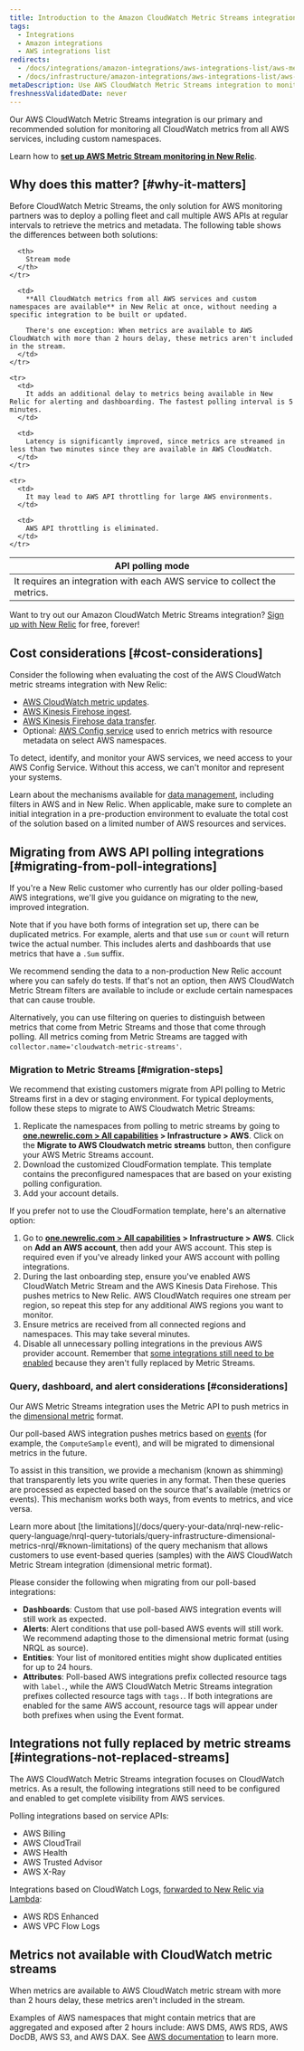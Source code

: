 ```yaml
---
title: Introduction to the Amazon CloudWatch Metric Streams integration
tags:
  - Integrations
  - Amazon integrations
  - AWS integrations list
redirects:
  - /docs/integrations/amazon-integrations/aws-integrations-list/aws-metric-stream
  - /docs/infrastructure/amazon-integrations/aws-integrations-list/aws-metric-stream
metaDescription: Use AWS CloudWatch Metric Streams integration to monitor all CloudWatch metrics from all AWS services.
freshnessValidatedDate: never
---
```


Our AWS CloudWatch Metric Streams integration is our primary and recommended solution for monitoring all CloudWatch metrics from all AWS services, including custom namespaces.

Learn how to **[set up AWS Metric Stream monitoring in New Relic](/docs/infrastructure/amazon-integrations/connect/aws-metric-stream-setup)**.

## Why does this matter? [#why-it-matters]

Before CloudWatch Metric Streams, the only solution for AWS monitoring partners was to deploy a polling fleet and call multiple AWS APIs at regular intervals to retrieve the metrics and metadata. The following table shows the differences between both solutions:

<table>
  <thead>
    <tr>
      <th>
        API polling mode
      </th>

      <th>
        Stream mode
      </th>
    </tr>
  </thead>

  <tbody>
    <tr>
      <td>
        It requires an integration with each AWS service to collect the metrics.
      </td>

      <td>
        **All CloudWatch metrics from all AWS services and custom namespaces are available** in New Relic at once, without needing a specific integration to be built or updated.

        There's one exception: When metrics are available to AWS CloudWatch with more than 2 hours delay, these metrics aren't included in the stream.
      </td>
    </tr>

    <tr>
      <td>
        It adds an additional delay to metrics being available in New Relic for alerting and dashboarding. The fastest polling interval is 5 minutes.
      </td>

      <td>
        Latency is significantly improved, since metrics are streamed in less than two minutes since they are available in AWS CloudWatch.
      </td>
    </tr>

    <tr>
      <td>
        It may lead to AWS API throttling for large AWS environments.
      </td>

      <td>
        AWS API throttling is eliminated.
      </td>
    </tr>
  </tbody>
</table>

Want to try out our Amazon CloudWatch Metric Streams integration? [Sign up with New Relic](https://newrelic.com/signup) for free, forever!

## Cost considerations [#cost-considerations]

Consider the following when evaluating the cost of the AWS CloudWatch metric streams integration with New Relic:

* [AWS CloudWatch metric updates](https://aws.amazon.com/cloudwatch/pricing/).
* [AWS Kinesis Firehose ingest](https://aws.amazon.com/kinesis/data-firehose/pricing/).
* [AWS Kinesis Firehose data transfer](https://aws.amazon.com/kinesis/data-firehose/pricing/).
* Optional: [AWS Config service](https://aws.amazon.com/config/pricing/) used to enrich metrics with resource metadata on select AWS namespaces.

<Callout variant="tip">
To detect, identify, and monitor your AWS services, we need access to your AWS Config Service. Without this access, we can't monitor and represent your systems.
</Callout>

Learn about the mechanisms available for [data management](/docs/infrastructure/amazon-integrations/connect/aws-metric-stream-setup#manage-data), including filters in AWS and in New Relic. When applicable, make sure to complete an initial integration in a pre-production environment to evaluate the total cost of the solution based on a limited number of AWS resources and services.

## Migrating from AWS API polling integrations [#migrating-from-poll-integrations]

If you're a New Relic customer who currently has our older polling-based AWS integrations, we'll give you guidance on migrating to the new, improved integration. 

Note that if you have both forms of integration set up, there can be duplicated metrics. For example, alerts and <InlinePopover type="dashboards" /> that use `sum` or `count` will return twice the actual number. This includes alerts and dashboards that use metrics that have a `.Sum` suffix.

We recommend sending the data to a non-production New Relic account where you can safely do tests. If that's not an option, then AWS CloudWatch Metric Stream filters are available to include or exclude certain namespaces that can cause trouble.

Alternatively, you can use filtering on queries to distinguish between metrics that come from Metric Streams and those that come through polling. All metrics coming from Metric Streams are tagged with `collector.name='cloudwatch-metric-streams'`.

### Migration to Metric Streams [#migration-steps]

We recommend that existing customers migrate from API polling to Metric Streams first in a dev or staging environment. For typical deployments, follow these steps to migrate to AWS Cloudwatch Metric Streams:  

1. Replicate the namespaces from polling to metric streams by going to **[one.newrelic.com > All capabilities](https://one.newrelic.com/all-capabilities) > Infrastructure > AWS**. Click on the **Migrate to AWS Cloudwatch metric streams** button, then configure your AWS Metric Streams account. 
2. Download the customized CloudFormation template. This template contains the preconfigured namespaces that are based on your existing polling configuration.
3. Add your account details. 

If you prefer not to use the CloudFormation template, here's an alternative option:

1. Go to **[one.newrelic.com > All capabilities](https://one.newrelic.com/all-capabilities) > Infrastructure > AWS**. Click on **Add an AWS account**, then add your AWS account. This step is required even if you've already linked your AWS account with polling integrations.
2. During the last onboarding step, ensure you've enabled AWS CloudWatch Metric Stream and the AWS Kinesis Data Firehose. This pushes metrics to New Relic. AWS CloudWatch requires one stream per region, so repeat this step for any additional AWS regions you want to monitor.
3. Ensure metrics are received from all connected regions and namespaces. This may take several minutes.
4. Disable all unnecessary polling integrations in the previous AWS provider account. Remember that [some integrations still need to be enabled](/docs/infrastructure/amazon-integrations/connect/aws-metric-stream#integrations-not-replaced-streams) because they aren't fully replaced by Metric Streams.

### Query, dashboard, and alert considerations [#considerations]

Our AWS Metric Streams integration uses the Metric API to push metrics in the [dimensional metric](/docs/data-apis/understand-data/new-relic-data-types/#dimensional-metrics) format.

Our poll-based AWS integration pushes metrics based on [events](/docs/data-apis/understand-data/new-relic-data-types/#events-new-relic) (for example, the `ComputeSample` event), and will be migrated to dimensional metrics in the future.

To assist in this transition, we provide a mechanism (known as shimming) that transparently lets you write queries in any format. Then these queries are processed as expected based on the source that's available (metrics or events). This mechanism works both ways, from events to metrics, and vice versa.

<Callout variant="tip">
Learn more about [the limitations](/docs/query-your-data/nrql-new-relic-query-language/nrql-query-tutorials/query-infrastructure-dimensional-metrics-nrql/#known-limitations) of the query mechanism that allows customers to use event-based queries (samples) with the AWS CloudWatch Metric Stream integration (dimensional metric format).
</Callout>

Please consider the following when migrating from our poll-based integrations:

* **Dashboards**: Custom <InlinePopover type="dashboards" /> that use poll-based AWS integration events will still work as expected.
* **Alerts**: Alert conditions that use poll-based AWS events will still work. We recommend adapting those to the dimensional metric format (using NRQL as source).
* **Entities**: Your list of monitored entities might show duplicated entities for up to 24 hours.
* **Attributes**: Poll-based AWS integrations prefix collected resource tags with `label.`, while the AWS CloudWatch Metric Streams integration prefixes collected resource tags with `tags.`. If both integrations are enabled for the same AWS account, resource tags will appear under both prefixes when using the Event format.

## Integrations not fully replaced by metric streams [#integrations-not-replaced-streams]

The AWS CloudWatch Metric Streams integration focuses on CloudWatch metrics. As a result, the following integrations still need to be configured and enabled to get complete visibility from AWS services.

Polling integrations based on service APIs:

* AWS Billing
* AWS CloudTrail
* AWS Health
* AWS Trusted Advisor
* AWS X-Ray

Integrations based on CloudWatch Logs, [forwarded to New Relic via Lambda](/docs/logs/forward-logs/aws-lambda-sending-cloudwatch-logs):

* AWS RDS Enhanced
* AWS VPC Flow Logs

## Metrics not available with CloudWatch metric streams

When metrics are available to AWS CloudWatch metric stream with more than 2 hours delay, these metrics aren't included in the stream.

Examples of AWS namespaces that might contain metrics that are aggregated and exposed after 2 hours include: AWS DMS, AWS RDS, AWS DocDB, AWS S3, and AWS DAX.
See [AWS documentation](https://docs.aws.amazon.com/AmazonCloudWatch/latest/monitoring/CloudWatch-metric-streams-setup.html) to learn more.
